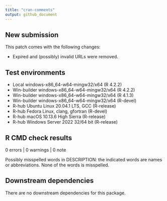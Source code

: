 ```yaml
---
title: "cran-comments"
output: github_document
---
```


<!-- cran-comments.md is generated from cran-comments.Rmd. -->

## New submission

This patch comes with the following changes:

- Expired and (possibly) invalid URLs were removed.

## Test environments

- Local windows-x86_64-w64-mingw32/x64 (R 4.2.2)
- Win-builder windows-x86_64-w64-mingw32/x64 (R 4.2.2)
- Win-builder windows-x86_64-w64-mingw32/x64 (R 4.1.3)
- Win-builder windows-x86_64-w64-mingw32/x64 (R-devel)
- R-hub Ubuntu Linux 20.04.1 LTS, GCC (R-release)
- R-hub Fedora Linux, clang, gfortran (R-devel)
- R-hub macOS 10.13.6 High Sierra (R-release)
- R-hub Windows Server 2022 32/64 bit (R-release)

## R CMD check results

0 errors | 0 warnings | 0 note
  
Possibly misspelled words in DESCRIPTION: the indicated words are names or abbreviations. None of the words is misspelled.

## Downstream dependencies

There are no downstream dependencies for this package.
